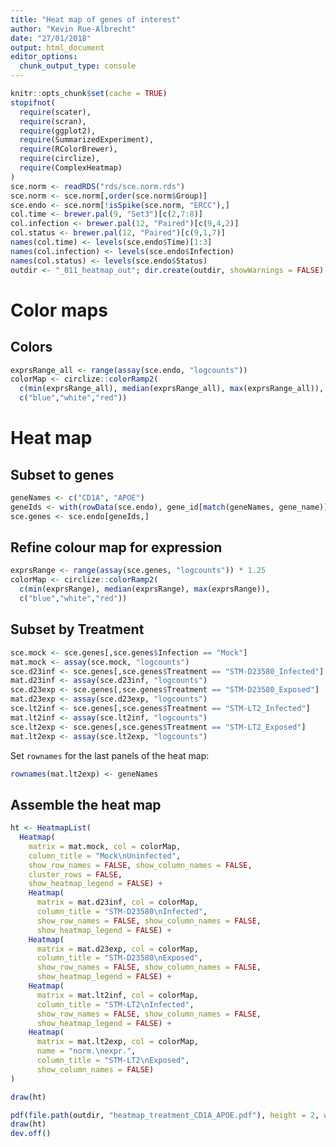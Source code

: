 ```yaml
---
title: "Heat map of genes of interest"
author: "Kevin Rue-Albrecht"
date: "27/01/2018"
output: html_document
editor_options: 
  chunk_output_type: console
---
```


```r
knitr::opts_chunk$set(cache = TRUE)
stopifnot(
  require(scater),
  require(scran),
  require(ggplot2),
  require(SummarizedExperiment),
  require(RColorBrewer),
  require(circlize),
  require(ComplexHeatmap)
)
sce.norm <- readRDS("rds/sce.norm.rds")
sce.norm <- sce.norm[,order(sce.norm$Group)]
sce.endo <- sce.norm[!isSpike(sce.norm, "ERCC"),]
col.time <- brewer.pal(9, "Set3")[c(2,7:8)]
col.infection <- brewer.pal(12, "Paired")[c(9,4,2)]
col.status <- brewer.pal(12, "Paired")[c(9,1,7)]
names(col.time) <- levels(sce.endo$Time)[1:3]
names(col.infection) <- levels(sce.endo$Infection)
names(col.status) <- levels(sce.endo$Status)
outdir <- "_011_heatmap_out"; dir.create(outdir, showWarnings = FALSE)
```

# Color maps

## Colors

```r
exprsRange_all <- range(assay(sce.endo, "logcounts"))
colorMap <- circlize::colorRamp2(
  c(min(exprsRange_all), median(exprsRange_all), max(exprsRange_all)),
  c("blue","white","red"))
```

# Heat map

## Subset to genes

```r
geneNames <- c("CD1A", "APOE")
geneIds <- with(rowData(sce.endo), gene_id[match(geneNames, gene_name)])
sce.genes <- sce.endo[geneIds,]
```

## Refine colour map for expression 

```r
exprsRange <- range(assay(sce.genes, "logcounts")) * 1.25
colorMap <- circlize::colorRamp2(
  c(min(exprsRange), median(exprsRange), max(exprsRange)),
  c("blue","white","red"))
```

## Subset by Treatment

```r
sce.mock <- sce.genes[,sce.genes$Infection == "Mock"]
mat.mock <- assay(sce.mock, "logcounts")
sce.d23inf <- sce.genes[,sce.genes$Treatment == "STM-D23580_Infected"]
mat.d23inf <- assay(sce.d23inf, "logcounts")
sce.d23exp <- sce.genes[,sce.genes$Treatment == "STM-D23580_Exposed"]
mat.d23exp <- assay(sce.d23exp, "logcounts")
sce.lt2inf <- sce.genes[,sce.genes$Treatment == "STM-LT2_Infected"]
mat.lt2inf <- assay(sce.lt2inf, "logcounts")
sce.lt2exp <- sce.genes[,sce.genes$Treatment == "STM-LT2_Exposed"]
mat.lt2exp <- assay(sce.lt2exp, "logcounts")
```

Set `rownames` for the last panels of the heat map:

```r
rownames(mat.lt2exp) <- geneNames
```

## Assemble the heat map

```r
ht <- HeatmapList(
  Heatmap(
    matrix = mat.mock, col = colorMap,
    column_title = "Mock\nUninfected",
    show_row_names = FALSE, show_column_names = FALSE,
    cluster_rows = FALSE,
    show_heatmap_legend = FALSE) +
    Heatmap(
      matrix = mat.d23inf, col = colorMap,
      column_title = "STM-D23580\nInfected",
      show_row_names = FALSE, show_column_names = FALSE,
      show_heatmap_legend = FALSE) +
    Heatmap(
      matrix = mat.d23exp, col = colorMap,
      column_title = "STM-D23580\nExposed",
      show_row_names = FALSE, show_column_names = FALSE,
      show_heatmap_legend = FALSE) +
    Heatmap(
      matrix = mat.lt2inf, col = colorMap,
      column_title = "STM-LT2\nInfected",
      show_row_names = FALSE, show_column_names = FALSE,
      show_heatmap_legend = FALSE) +
    Heatmap(
      matrix = mat.lt2exp, col = colorMap,
      name = "norm.\nexpr.",
      column_title = "STM-LT2\nExposed",
      show_column_names = FALSE)
)
```

```r
draw(ht)
```

```r
pdf(file.path(outdir, "heatmap_treatment_CD1A_APOE.pdf"), height = 2, width = 8)
draw(ht)
dev.off()
```

